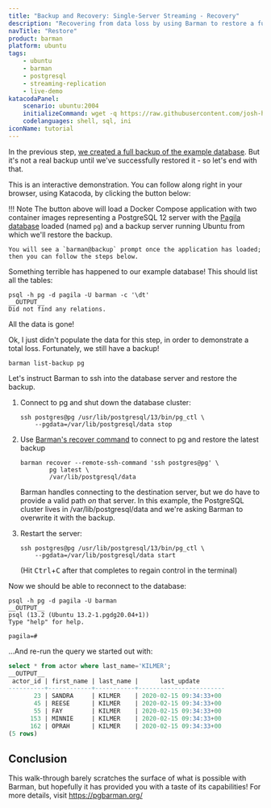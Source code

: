 ```yaml
---
title: "Backup and Recovery: Single-Server Streaming - Recovery"
description: "Recovering from data loss by using Barman to restore a full backup remotely"
navTitle: "Restore"
product: barman
platform: ubuntu
tags:
    - ubuntu
    - barman
    - postgresql
    - streaming-replication
    - live-demo
katacodaPanel:
    scenario: ubuntu:2004
    initializeCommand: wget -q https://raw.githubusercontent.com/josh-heyer/barmantutorial/main/step04-restore/docker-compose.yaml ; docker-compose up -d ; clear ; docker exec -it -u barman backup /bin/bash
    codelanguages: shell, sql, ini
iconName: tutorial
---
```


In the previous step, [we created a full backup of the example database](step03-backup). But it's not a real backup until we've successfully restored it - so let's end with that. 

This is an interactive demonstration. You can follow along right in your browser, using Katacoda, by clicking the button below:

<KatacodaPanel />

!!! Note
    The button above will load a Docker Compose application with two container images representing a 
    PostgreSQL 12 server with the [Pagila database](https://github.com/devrimgunduz/pagila) loaded (named `pg`)
    and a backup server running Ubuntu from which we'll restore the backup.

    You will see a `barman@backup` prompt once the application has loaded; then you can follow the steps below.


Something terrible has happened to our example database! This should list all the tables:

```shell
psql -h pg -d pagila -U barman -c '\dt'
__OUTPUT__
Did not find any relations.
```

All the data is gone! 

Ok, I just didn't populate the data for this step, in order to demonstrate a total loss. Fortunately, we still have a backup!

```shell
barman list-backup pg
```

Let's instruct Barman to ssh into the database server and restore the backup. 

1. Connect to pg and shut down the database cluster:

    ```shell
    ssh postgres@pg /usr/lib/postgresql/13/bin/pg_ctl \
        --pgdata=/var/lib/postgresql/data stop
    ```

2. Use [Barman's recover command](http://docs.pgbarman.org/release/2.12/#recover) to connect to pg and restore the latest backup 

    ```shell
    barman recover --remote-ssh-command 'ssh postgres@pg' \
            pg latest \
            /var/lib/postgresql/data
    ```

    Barman handles connecting to the destination server, but we do have to provide a valid path *on* that server. In this example, the PostgreSQL cluster lives in /var/lib/postgresql/data and we're asking Barman to overwrite it with the backup.

3. Restart the server:

    ```shell
    ssh postgres@pg /usr/lib/postgresql/13/bin/pg_ctl \
        --pgdata=/var/lib/postgresql/data start 
    ```

    (Hit <kbd>Ctrl</kbd>+<kbd>C</kbd> after that completes to regain control in the terminal)

Now we should be able to reconnect to the database:

```shell
psql -h pg -d pagila -U barman
__OUTPUT__
psql (13.2 (Ubuntu 13.2-1.pgdg20.04+1))
Type "help" for help.

pagila=#
```

...And re-run the query we started out with:

```sql
select * from actor where last_name='KILMER';
__OUTPUT__
 actor_id | first_name | last_name |      last_update       
----------+------------+-----------+------------------------
       23 | SANDRA     | KILMER    | 2020-02-15 09:34:33+00
       45 | REESE      | KILMER    | 2020-02-15 09:34:33+00
       55 | FAY        | KILMER    | 2020-02-15 09:34:33+00
      153 | MINNIE     | KILMER    | 2020-02-15 09:34:33+00
      162 | OPRAH      | KILMER    | 2020-02-15 09:34:33+00
(5 rows)
```

<!-- This needs barman-cli on the database server - which means I can't use the std postgresql image. TODO!

Ok, so far so good - but, we're missing the update we wrote to this data! Remember, that wasn't in the base backup, it was in a partial WAL file... Fortunately, Barman still has it and knows how to use it. 

Let's try this recovery process again:

1. Connect to pg and shut down the database cluster:

    ```shell
    ssh postgres@pg /usr/lib/postgresql/13/bin/pg_ctl \
        --pgdata=/var/lib/postgresql/data stop
    ```

2. Instruct Barman to connect to pg and restore the latest backup 
    ```shell
    barman recover --remote-ssh-command 'ssh postgres@pg' \
            --get-wal \
            pg latest \
            /var/lib/postgresql/data
    ```

3. Restart the server:

    ```shell
    ssh postgres@pg /usr/lib/postgresql/13/bin/pg_ctl \
        --pgdata=/var/lib/postgresql/data start &
    ```
-->

## Conclusion

This walk-through barely scratches the surface of what is possible with Barman, but hopefully it has provided you with a taste of its capabilities! For more details, visit https://pgbarman.org/

